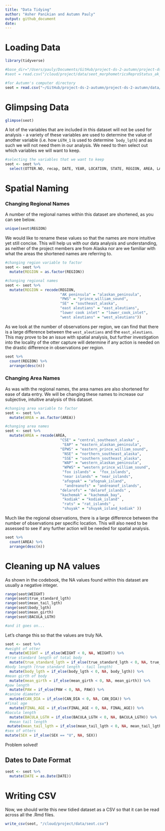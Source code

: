 ```yaml
---
title: "Data Tidying"
author: "Asher Panikian and Autumn Pauly"
output: github_document
date:
---
```


# Loading Data
```r
library(tidyverse)
```

```r
#base_dir="/Users/pauly/Documents/GitHub/project-ds-2-autumn/project-ds-2-autumn/data/"
#seot = read.csv("/cloud/project/data/seot_morphometricsReproStatus_ak_monson.csv", h = T)

#for Autumn's computer directory
seot = read.csv("~/GitHub/project-ds-2-autumn/project-ds-2-autumn/data/seot_morphometricsReproStatus_ak_monson.csv", h = T)
```

# Glimpsing Data
```r
glimpse(seot)
```

A lot of the variables that are included in this dataset will not be used for analysis - a variety of these variables are used to determine the value of another variable (i.e. how `LGTH_1` is used to determine ``body_lgth`) and as such we will not need them in our analysis. We need to then select out which variables we will want to keep. 

```r
#selecting the variables that we want to keep
seot <- seot %>% 
  select(OTTER.NO, recap, DATE, YEAR, LOCATION, STATE, REGION, AREA, LAT, LONG, SEX, WEIGHT, true_standard_lgth, mean_tail_lgth, body_lgth, mean_girth, PAW, W_PUP, PUP_NUMBER, PUP_SEX, PUP_WGHT, PUP_LGTH, PUP_CURVLGTH, FETUS_PRES, FETUS_NUM, FETUS_SEX, FETUS_WT, FETUS_LTH, FE_REP_CON, FE_REP_STA, PREGNANCY_STATUS, CAN_DIA, AGE_CATEGORY, FINAL_AGE, BACULA_LGTH, Cause_of_death_Capture_method)
```


# Spatial Naming
### Changing Regional Names
A number of the regional names within this dataset are shortened, as you can see below. 

```r
unique(seot$REGION)
```

We would like to rename these values so that the names are more intuitive yet still concise. This will help us with our data analysis and understanding, as neither of the project members are from Alaska nor are we familiar with what the areas the shortened names are referring to. 

```r
#changing region variable to factor
seot <- seot %>% 
  mutate(REGION = as.factor(REGION))

#changing regional names
seot <- seot %>% 
  mutate(REGION = recode(REGION, 
                         "AK peninsula" = "alaskan_peninsula", 
                         "PWS" = "prince_william_sound", 
                         "SE" = "southeast_alaska", 
                         "east aleutians" = "east_aleutians", 
                         "lower cook inlet" = "lower_cook_inlet", 
                         "west aleutians" = "west_aleutians"))
```

As we look at the number of observations per region, we can find that there is a large difference between the `west_aleutians` and the `east_aleutians`. This may prove to be an issue with spatial analysis, but further investigation into the locality of the otter capture will determine if any action is needed on the drastic difference in observations per region. 

```r
seot %>% 
  count(REGION) %>% 
  arrange(desc(n))
```

### Changing Area Names

As was with the regional names, the area names are also shortened for ease of data entry. We will be changing these names to increase our subjective, intuitive analysis of this dataset. 

```r
#changing area variable to factor
seot <- seot %>% 
  mutate(AREA = as.factor(AREA))

#changing area names
seot <- seot %>% 
  mutate(AREA = recode(AREA, 
                         "CSE" = "central_southeast_alaska" , 
                          "EAP" = "eastern_alaskan_peninsula", 
                         "EPWS" = "eastern_prince_william_sound", 
                          "NSE" = "northern_southeast_alaska", 
                          "SSE" = "southern_southeast_alaska", 
                          "WAP" = "western_alaskan_peninsula", 
                          "WPWS" = "western_prince_william_sound", 
                          "fox islands" =  "fox_islands", 
                          "near islands" = "near_islands", 
                          "afognak" = "afognak_island", 
                           "andreanofs" = "andreanof_islands", 
                         "delarofs" = "delarof_islands" , 
                         "kachemak" = "kachemak_bay", 
                          "kodiak" = "kodiak_island" , 
                          "rats" = "rat_islands" , 
                          "shuyak" = "shuyak_island_kodiak" ))
```

Much like the regional observations, there is a large difference between the number of observations per specific location. This will also need to be assessed to see if any further action will be needed for spatial analysis.

```r
seot %>% 
  count(AREA) %>% 
  arrange(desc(n))
```

# Cleaning up NA values

As shown in the codebook, the NA values found within this dataset are usually a negative integer. 

```r
range(seot$WEIGHT)
range(seot$true_standard_lgth)
range(seot$mean_tail_lgth)
range(seot$body_lgth)
range(seot$mean_girth)
range(seot$BACULA_LGTH)

#and it goes on...
```

Let's change this so that the values are truly NA.

```r
seot <- seot %>% 
#weight of otter
  mutate(WEIGHT = if_else(WEIGHT < 0, NA, WEIGHT)) %>% 
#true standard length of total body
  mutate(true_standard_lgth = if_else(true_standard_lgth < 0, NA, true_standard_lgth)) %>%
#body length (true standard length - tail length)
  mutate(body_lgth = if_else(body_lgth < 0, NA, body_lgth)) %>%
#mean girth of body
  mutate(mean_girth = if_else(mean_girth < 0, NA, mean_girth)) %>%
#paw length  
  mutate(PAW = if_else(PAW < 0, NA, PAW)) %>%
#canine diameter
  mutate(CAN_DIA = if_else(CAN_DIA < 0, NA, CAN_DIA)) %>%
#final age
  mutate(FINAL_AGE = if_else(FINAL_AGE < 0, NA, FINAL_AGE)) %>%
#bacula length
  mutate(BACULA_LGTH = if_else(BACULA_LGTH < 0, NA, BACULA_LGTH)) %>% 
  #mean tail length
 mutate(mean_tail_lgth = if_else(mean_tail_lgth < 0, NA, mean_tail_lgth)) %>% 
#sex of otters
mutate(SEX = if_else(SEX == "U", NA, SEX))
```

Problem solved!

## Dates to Date Format

```r
seot <- seot %>% 
  mutate(DATE = as.Date(DATE))
```


# Writing CSV

Now, we should write this new tidied dataset as a CSV so that it can be read across all the .Rmd files. 

```r
write_csv(seot, "/cloud/project/data/seot.csv")
```
